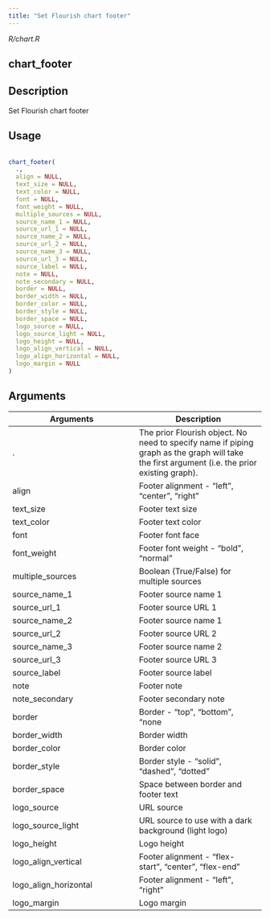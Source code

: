 ```yaml
---
title: "Set Flourish chart footer"
---
```


*R/chart.R*

## chart_footer

## Description
 Set Flourish chart footer 


## Usage
```r
 
chart_footer( 
  ., 
  align = NULL, 
  text_size = NULL, 
  text_color = NULL, 
  font = NULL, 
  font_weight = NULL, 
  multiple_sources = NULL, 
  source_name_1 = NULL, 
  source_url_1 = NULL, 
  source_name_2 = NULL, 
  source_url_2 = NULL, 
  source_name_3 = NULL, 
  source_url_3 = NULL, 
  source_label = NULL, 
  note = NULL, 
  note_secondary = NULL, 
  border = NULL, 
  border_width = NULL, 
  border_color = NULL, 
  border_style = NULL, 
  border_space = NULL, 
  logo_source = NULL, 
  logo_source_light = NULL, 
  logo_height = NULL, 
  logo_align_vertical = NULL, 
  logo_align_horizontal = NULL, 
  logo_margin = NULL 
) 
```

## Arguments
|Arguments|Description|
|---|---|
| . | The prior Flourish object. No need to specify name if piping graph as the graph will take the first argument (i.e. the prior existing graph). |
| align | Footer alignment - "left", "center", "right" |
| text_size | Footer text size |
| text_color | Footer text color |
| font | Footer font face |
| font_weight | Footer font weight - "bold", "normal" |
| multiple_sources | Boolean (True/False) for multiple sources |
| source_name_1 | Footer source name 1 |
| source_url_1 | Footer source URL 1 |
| source_name_2 | Footer source name 1 |
| source_url_2 | Footer source URL 2 |
| source_name_3 | Footer source name 2 |
| source_url_3 | Footer source URL 3 |
| source_label | Footer source label |
| note | Footer note |
| note_secondary | Footer secondary note |
| border | Border - "top", "bottom", "none |
| border_width | Border width |
| border_color | Border color |
| border_style | Border style - "solid", "dashed", "dotted" |
| border_space | Space between border and footer text |
| logo_source | URL source |
| logo_source_light | URL source to use with a dark background (light logo) |
| logo_height | Logo height |
| logo_align_vertical | Footer alignment - "flex-start", "center", "flex-end" |
| logo_align_horizontal | Footer alignment - "left", "right" |
| logo_margin | Logo margin |







